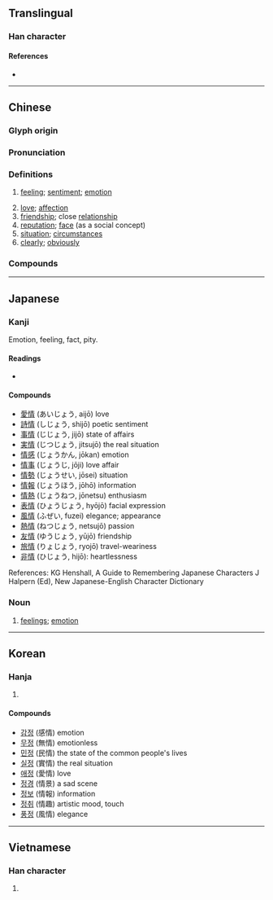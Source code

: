 {{character info/new}}
==Translingual==
{{stroke order|type=animate}}

===Han character===
{{Han char|rn=61|rad=心|as=08|sn=11|four=95027|canj=PQMB|ids=⿰忄青}}

====References====
* {{Han ref|kx=0389.310|dkj=10756|dj=0723.170|hdz=42312.130|uh=60C5|ud=24773|bh=B1A1|bd=45473}}

----

==Chinese==
{{zh-forms}}

===Glyph origin===
{{Han etym}}

===Pronunciation===
{{zh-pron
|m=qíng
|ma=y
|c=cing4
|h=pfs=chhìn
|md=
|mn=chiâⁿ/chêng
|mn_note=chêng - literary; chiâⁿ - vernacular
|mn-t=zian5/cêng5
|mn-t_note=zian5 - literary; cêng5 - vernacular
|w=3xxin
|mc=y
|oc=y
|cat=n,a,adv
}}

===Definitions===
{{zh-hanzi}}

# [[feeling]]; [[sentiment]]; [[emotion]]
#: {{zh-x|感情|feeling}}
#: {{zh-x|愛情|love}}
# [[love]]; [[affection]] {{attention|zh|classifier 段?}}
# [[friendship]]; close [[relationship]]
# [[reputation]]; [[face]] (as a social concept)
# [[situation]]; [[circumstances]]
# [[clearly]]; [[obviously]]

===Compounds===
{{zh-der|一往情深|七情|上情下達|下情|不了情|不情|不著情|世情|中情|丰情|主情造意|事情|交情|人情|任情|作情|來情|俗情|偷情|傳情|傷情|兒女之情|兒女情多|兒女情長|入情入理|內情|兩情相悅|六情|其情可憫|冤情|別情|前情|割情|劇情|動情|勾情|匿情|危情|即景生情|厚情|友情|合情合理|同情|同氣之情|吝情|含情|周情孔思|商情|國情|埋情|多情|奪情|好情|姦情|嬌情|官情紙薄|定情|客情|宦情|容情|寄情|寡情|實情|專情|常情|幽情|徇情|徑情|微情|心情|忘情|思惹情牽|怡情悅性|怡情理性|怡情養性|性情|恆情|恣情|恩情|悖理違情|悲情|情不自勝|情不自堪|情不自禁|情之所鍾|情事|情人|情何以堪|情佚|情侶|情偽|情僧錄|情分|情切|情勢|情同一家|情同手足|情同骨肉|情同魚水|情味|情商|情在言外|情報|情場|情境|情夫|情婦|情孚意合|情實|情形|情志|情思|情急|情性|情怯|情恕理遣|情意|情愛|情感|情愫|情態|情慾|情懷|情投意合|情投意洽|情操|情敵|情文並茂|情景|情書|情有可原|情有獨鍾|情欲|情款|情歌|情殺|情況|情海|情深似海|情深意重|情深義重|情深骨肉|情溢於表|情熟|情狀|情理|情田|情由|情痴|情真意摯|情知|情種|情竇|情節|情素|情結|情網|情緒|情緣|情義|情腸|情至意盡|情致|情色|情若手足|情見乎言|情見乎辭|情見力屈|情見勢屈|情見勢竭|情詞懇切|情詞易工|情詩|情話|情語|情誼|情調|情變|情貌|情賞|情趣|情逾骨肉|情郎|情采|情重如山|情長紙短|情隨事遷|情非得已|情面|情韻|情願|意合情投|意惹情牽|愛情|感情|慰情勝無|戀情|戰情|手足之情|手足情深|才情|打情|承情|抒情|拿情|推情準理|揆情度理|摯情|攄情|放情丘壑|政情|故劍情深|敢情|敵情|文情|方情|日久生情|旱情|春情|有情|望雲之情|未了情|東道之情|柔情|根情|案情|欠情|殉情|民情|求情|沒情沒緒|沒情沒趣|淫情浪態|深情|渭陽之情|溫情|激情|濫情|災情|為情造文|烏鳥之情|無情|煽情|熱情|物情|生情發意|生情見景|生情造意|用情|留情|略跡原情|疑情|病情|痴情|發情|盛情|盡情|直情徑行|看景生情|真情|睹物生情|睹物興情|瞻情顧意|知情|矯情|神情|私情|移情|稱情|穩情|空頭情|管情|純情|紙短情長|細情|絕情|綺情|緣情體物|縱情|置水之情|群情|義重情深|聲情並茂|膠漆之情|臉面之情|至情|舊情|舐犢情深|色情|薄情|虛情|蟲情|行情|表情|衷情|補情|襟情|見個情|見景生情|親情|觸景生情|言情小說|討情|託情|詩情|詳情|說情|調情|談情說愛|講情|豔情|豪情|貌合情離|貌是情非|貪情|趕情|軍情|輿情|辭情|近情|送情|通情|道情|遣興陶情|選情|郭華情罪|鄉情|酌情|野情|鍾情|閒情|閨情|關情|降情|陳情|隆情|隱情|離情|難以為情|難為情|雲情雨意|面子情兒|面情|順情|領情|風情|首丘之情|香火情|骨肉情|高情|魚水情|鶼鰈情深}}

----

==Japanese==

===Kanji===
{{ja-kanji|grade=5|rs=心08}}

Emotion, feeling, fact, pity.

====Readings====
* {{ja-readings|goon=[[じょう]] (jō)|kanon=[[せい]] (sei)|kun=[[なさけ]] (nasake), [[こころ]] (kokoro), [[おもむき]] (omomuki)}}

====Compounds====
{{der-top}}
* [[愛情]] (あいじょう, aijō) love
* [[詩情]] (しじょう, shijō) poetic sentiment
* [[事情]] (じじょう, jijō) state of affairs
* [[実情]] (じつじょう, jitsujō) the real situation
* [[情感]] (じょうかん, jōkan) emotion
* [[情事]] (じょうじ, jōji) love affair
* [[情勢]] (じょうせい, jōsei) situation
* [[情報]] (じょうほう, jōhō) information
* [[情熱]] (じょうねつ, jōnetsu) enthusiasm
* [[表情]] (ひょうじょう, hyōjō) facial expression
* [[風情]] (ふぜい, fuzei) elegance; appearance
* [[熱情]] (ねつじょう, netsujō) passion
* [[友情]] (ゆうじょう, yūjō) friendship
* [[旅情]] (りょじょう, ryojō) travel-weariness
* [[非情]] (ひじょう, hijō): heartlessness
{{der-bottom}}

References:
KG Henshall, A Guide to Remembering Japanese Characters
J Halpern (Ed), New Japanese-English Character Dictionary

===Noun===
{{ja-noun|じょう}}

# [[feelings]]; [[emotion]]

----

==Korean==

===Hanja===
{{ko-hanja|hangeul=정|eumhun=뜻|rv=jeong|mr=chŏng|y=ceng}}

# {{defn|lang=ko|sort=心08}}

====Compounds====
{{der-top}}
* [[감정]] (感情) emotion
* [[무정]] (無情) emotionless
* [[민정]] (民情) the state of the common people's lives
* [[실정]] (實情) the real situation
* [[애정]] (愛情) love
* [[정경]] (情景) a sad scene
* [[정보]] (情報) information
* [[정취]] (情趣) artistic mood, touch
* [[풍정]] (風情) elegance
{{der-bottom}}

----

==Vietnamese==

===Han character===
{{vi-hantu|[[tình]], [[dềnh]], [[tành]], [[rình]], [[tạnh]]|rs=心08}}

# {{defn|lang=vi|sort=心08}}
